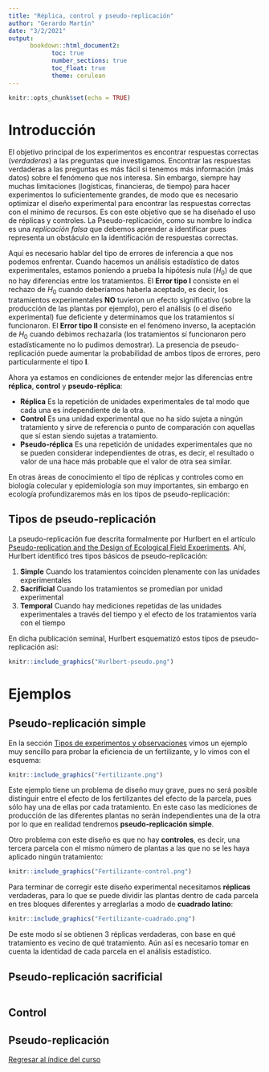 ```yaml
---
title: "Réplica, control y pseudo-replicación"
author: "Gerardo Martín"
date: "3/2/2021"
output: 
      bookdown::html_document2:
            toc: true 
            number_sections: true
            toc_float: true
            theme: cerulean
---
```


```r
knitr::opts_chunk$set(echo = TRUE)
```

# Introducción

El objetivo principal de los experimentos es encontrar respuestas correctas (*verdaderas*) a las preguntas que investigamos. Encontrar las respuestas verdaderas a las preguntas es más fácil si tenemos más información (más datos) sobre el fenómeno que nos interesa. Sin embargo, siempre hay muchas limitaciones (logísticas, financieras, de tiempo) para hacer experimentos lo suficientemente grandes, de modo que es necesario optimizar el diseño experimental para encontrar las respuestas correctas con el mínimo de recursos. Es con este objetivo que se ha diseñado el uso de réplicas y controles. La Pseudo-replicación, como su nombre lo indica es una *replicación falsa* que debemos aprender a identificar pues representa un obstáculo en la identificación de respuestas correctas.

Aquí es necesario hablar del tipo de errores de inferencia a que nos podemos enfrentar. Cuando hacemos un análisis estadístico de datos experimentales, estamos poniendo a prueba la hipótesis nula ($H_0$) de que no hay diferencias entre los tratamientos. El **Error tipo I** consiste en el rechazo de $H_0$ cuando deberíamos haberla aceptado, es decir, los tratamientos experimentales **NO** tuvieron un efecto significativo (sobre la producción de las plantas por ejemplo), pero el análisis (o el diseño experimental) fue deficiente y determinamos que los tratamientos sí funcionaron. El **Error tipo II** consiste en el fenómeno inverso, la aceptación de $H_0$ cuando debimos rechazarla (los tratamientos sí funcionaron pero estadísticamente no lo pudimos demostrar). La presencia de pseudo-replicación puede aumentar la probabilidad de ambos tipos de errores, pero particularmente el tipo **I**.

Ahora ya estamos en condiciones de entender mejor las diferencias entre **réplica**, **control** y **pseudo-réplica**:

- **Réplica** Es la repetición de unidades experimentales de tal modo que cada una es independiente de la otra.
- **Control** Es una unidad experimental que no ha sido sujeta a ningún tratamiento y sirve de referencia o punto de comparación con aquellas que sí estan siendo sujetas a tratamiento.
- **Pseudo-réplica** Es una repetición de unidades experimentales que no se pueden considerar independientes de otras, es decir, el resultado o valor de una hace más probable que el valor de otra sea similar.

En otras áreas de conocimiento el tipo de réplicas y controles como en biología colecular y epidemiología son muy importantes, sin embargo en ecología profundizaremos más en los tipos de pseudo-replicación:

## Tipos de pseudo-replicación

La pseudo-replicación fue descrita formalmente por Hurlbert en el artículo [Pseudo-replication and the Design of Ecological Field Experiments](http://www.uvm.edu/~ngotelli/Bio%20264/Hurlbert.pdf). Ahí, Hurlbert identificó tres tipos básicos de pseudo-replicación:

1. **Simple** Cuando los tratamientos coinciden plenamente con las unidades experimentales
2. **Sacrificial** Cuando los tratamientos se promedian por unidad experimental
3. **Temporal** Cuando hay mediciones repetidas de las unidades experimentales a través del tiempo y el efecto de los tratamientos varía con el tiempo

En dicha publicación seminal, Hurlbert esquematizó estos tipos de pseudo-replicación así:

```r
knitr::include_graphics("Hurlbert-pseudo.png")
```

# Ejemplos

## Pseudo-replicación simple

En la sección [Tipos de experimentos y observaciones](Tipo-exper-observ.html) vimos un ejemplo muy sencillo para probar la eficiencia de un fertilizante, y lo vimos con el esquema:

```r
knitr::include_graphics("Fertilizante.png")
```

Este ejemplo tiene un problema de diseño muy grave, pues no será posible distinguir entre el efecto de los fertilizantes del efecto de la parcela, pues sólo hay una de ellas por cada tratamiento. En este caso las mediciones de producción de las diferentes plantas no serán independientes una de la otra por lo que en realidad tendremos **pseudo-replicación simple**. 

Otro problema con este diseño es que no hay **controles**, es decir, una tercera parcela con el mismo número de plantas a las que no se les haya aplicado ningún tratamiento:

```r
knitr::include_graphics("Fertilizante-control.png")
```

Para terminar de corregir este diseño experimental necesitamos **réplicas** verdaderas, para lo que se puede dividir las plantas dentro de cada parcela en tres bloques diferentes y arreglarlas a modo de **cuadrado latino**:

```r
knitr::include_graphics("Fertilizante-cuadrado.png")
```

De este modo sí se obtienen 3 réplicas verdaderas, con base en qué tratamiento es vecino de qué tratamiento. Aún así es necesario tomar en cuenta la identidad de cada parcela en el análisis estadístico.

## Pseudo-replicación sacrificial



```r

```

## Control

## Pseudo-replicación

[Regresar al índice del curso](index.html)